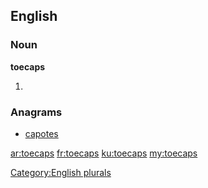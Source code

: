 ==English==

===Noun===
'''toecaps'''

# {{plural of|toecap}}

===Anagrams===
* [[capotes#English|capotes]]

[[Category:English plurals]]

[[ar:toecaps]]
[[fr:toecaps]]
[[ku:toecaps]]
[[my:toecaps]]